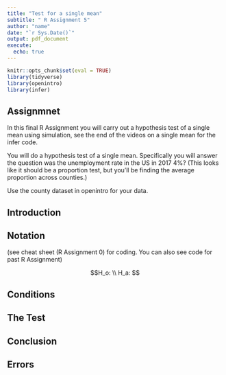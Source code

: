 ```yaml
---
title: "Test for a single mean"
subtitle: " R Assignment 5" 
author: "name"
date: "`r Sys.Date()`"
output: pdf_document
execute: 
  echo: true
---
```


```r
knitr::opts_chunk$set(eval = TRUE)
library(tidyverse)
library(openintro)
library(infer)
```

## Assignmnet

In this final R Assignment you will carry out a hypothesis test of a single mean using simulation, see the end of the videos on a single mean for the infer code.

You will do a hypothesis test of a single mean. Specifically you will answer the question was the unemployment rate in the US in 2017 4%? (This looks like it should be a proportion test, but you'll be finding the average proportion across counties.)


Use the county dataset in openintro for your data.


## Introduction

## Notation

(see cheat sheet (R Assignment 0) for coding. You can also see code for past R Assignment)

$$H_o:   \\
H_a: $$

## Conditions

## The Test

## Conclusion

## Errors


